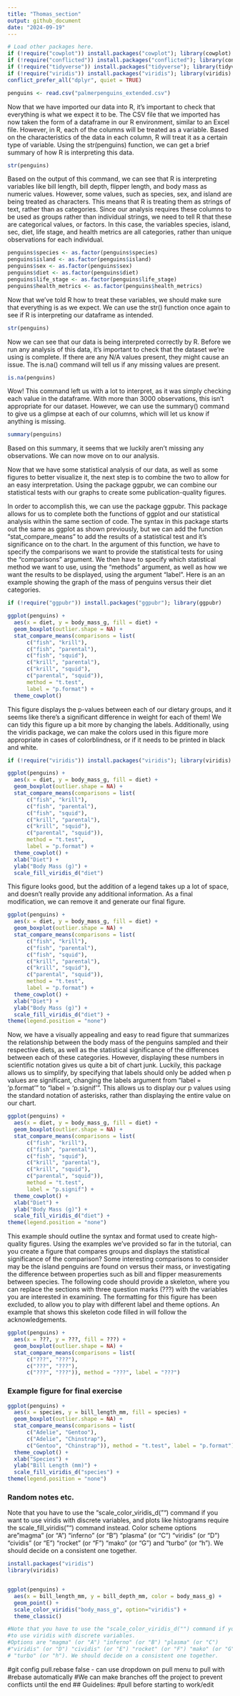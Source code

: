 ```yaml
---
title: "Thomas_section"
output: github_document
date: "2024-09-19"
---
```


```r
# Load other packages here.
if (!require("cowplot")) install.packages("cowplot"); library(cowplot)
if (!require("conflicted")) install.packages("conflicted"); library(conflicted) # For dealing with conflicts
if (!require("tidyverse")) install.packages("tidyverse"); library(tidyverse)# For everything
if (!require("viridis")) install.packages("viridis"); library(viridis)
conflict_prefer_all("dplyr", quiet = TRUE)
```


```r
penguins <- read.csv("palmerpenguins_extended.csv")


```

Now that we have imported our data into R, it's important to check that everything is 
what we expect it to be. The CSV file that we imported has now taken the form of a dataframe in our R environment, similar to an Excel file. However, in R, each of the columns will be treated as a variable. Based on the characteristics of the data in each column, R will treat it as a certain type of variable. Using the str(penguins) function, we can get a brief summary of how R is interpreting this data.   

```r
str(penguins)
```

Based on the output of this command, we can see that R is interpreting variables like bill length, bill depth, flipper length, and body mass as numeric values. However, some values, such as species, sex, and island are being treated as characters. This means that R is treating them as strings of text, rather than as categories. Since our analysis requires these columns to be used as groups rather than individual strings, we need to tell R that these are categorical values, or factors. In this case, the variables species, island, sec, diet, life stage, and health metrics are all categories, rather than unique observations for each individual. 

```r
penguins$species <- as.factor(penguins$species)
penguins$island <- as.factor(penguins$island)
penguins$sex <- as.factor(penguins$sex)
penguins$diet <- as.factor(penguins$diet)
penguins$life_stage <- as.factor(penguins$life_stage)
penguins$health_metrics <- as.factor(penguins$health_metrics)
```

Now that we've told R how to treat these variables, we should make sure that everything is as we expect. We can use the str() function once again to see if R is interpreting our dataframe as intended. 

```r
str(penguins)
```

Now we can see that our data is being interpreted correctly by R. Before we run any analysis of this data, it's important to check that the dataset we're using is complete. If there are any N/A values present, they might cause an issue. The is.na() command will tell us if any missing values are present. 

```r
is.na(penguins)
```
Wow! This command left us with a lot to interpret, as it was simply checking each value in the dataframe. With more than 3000 observations, this isn't appropriate for our dataset. However, we can use the summary() command to give us a glimpse at each of our columns, which will let us know if anything is missing. 

```r
summary(penguins)
```

Based on this summary, it seems that we luckily aren't missing any observations. We can now move on to our analysis. 

Now that we have some statistical analysis of our data, as well as some figures to better visualize it, the next step is to combine the two to allow for an easy interpretation. Using the package ggpubr, we can combine our statistical tests with our graphs to create some publication-quality figures. 

In order to accomplish this, we can use the package ggpubr. This package allows for us to complete both the functions of ggplot and our statistical analysis within the same section of code. The syntax in this package starts out the same as ggplot as shown previously, but we can add the function "stat_compare_means" to add the results of a statistical test and it's significance on to the chart. In the argument of this function, we have to specify the comparisons we want to provide the statistical tests for using the "comparisons" argument. We then have to specify which statistical method we want to use, using the "methods" argument, as well as how we want the results to be displayed, using the argument "label". Here is an an example showing the graph of the mass of penguins versus their diet categories.  

```r
if (!require("ggpubr")) install.packages("ggpubr"); library(ggpubr)

ggplot(penguins) +
  aes(x = diet, y = body_mass_g, fill = diet) +
  geom_boxplot(outlier.shape = NA) +
  stat_compare_means(comparisons = list(
      c("fish", "krill"), 
      c("fish", "parental"), 
      c("fish", "squid"),
      c("krill", "parental"), 
      c("krill", "squid"), 
      c("parental", "squid")),
      method = "t.test",
      label = "p.format") +  
  theme_cowplot()

```

This figure displays the p-values between each of our dietary groups, and it seems like there's a significant difference in weight for each of them! We can tidy this figure up a bit more by changing the labels. Additionally, using the viridis package, we can make the colors used in this figure more appropriate in cases of colorblindness, or if it needs to be printed in black and white. 

```r
if (!require("viridis")) install.packages("viridis"); library(viridis)

ggplot(penguins) +
  aes(x = diet, y = body_mass_g, fill = diet) +
  geom_boxplot(outlier.shape = NA) +
  stat_compare_means(comparisons = list(
      c("fish", "krill"), 
      c("fish", "parental"), 
      c("fish", "squid"),
      c("krill", "parental"), 
      c("krill", "squid"), 
      c("parental", "squid")),
      method = "t.test",
      label = "p.format") +  
  theme_cowplot() + 
  xlab("Diet") + 
  ylab("Body Mass (g)") + 
  scale_fill_viridis_d("diet")
```
This figure looks good, but the addition of a legend takes up a lot of space, and doesn't really provide any additional information. As a final modification, we can remove it and generate our final figure. 

```r

ggplot(penguins) +
  aes(x = diet, y = body_mass_g, fill = diet) +
  geom_boxplot(outlier.shape = NA) +
  stat_compare_means(comparisons = list(
      c("fish", "krill"), 
      c("fish", "parental"), 
      c("fish", "squid"),
      c("krill", "parental"), 
      c("krill", "squid"), 
      c("parental", "squid")),
      method = "t.test",
      label = "p.format") +  
  theme_cowplot() + 
  xlab("Diet") + 
  ylab("Body Mass (g)") + 
  scale_fill_viridis_d("diet") +
theme(legend.position = "none")  
```

Now, we have a visually appealing and easy to read figure that summarizes the relationship between the body mass of the penguins sampled and their respective diets, as well as the statistical significance of the differences between each of these categories. However, displaying these numbers in scientific notation gives us quite a bit of chart junk. Luckily, this package allows us to simplify, by specifying that labels should only be added when p values are significant, changing the labels argument from "label = 'p.format'" to "label = 'p.signif'". This allows us to display our p values using the standard notation of asterisks, rather than displaying the entire value on our chart. 

```r
ggplot(penguins) +
  aes(x = diet, y = body_mass_g, fill = diet) +
  geom_boxplot(outlier.shape = NA) +
  stat_compare_means(comparisons = list(
      c("fish", "krill"), 
      c("fish", "parental"), 
      c("fish", "squid"),
      c("krill", "parental"), 
      c("krill", "squid"), 
      c("parental", "squid")),
      method = "t.test",
      label = "p.signif") +  
  theme_cowplot() + 
  xlab("Diet") + 
  ylab("Body Mass (g)") + 
  scale_fill_viridis_d("diet") +
theme(legend.position = "none")  
```

This example should outline the syntax and format used to create high-quality figures. Using the examples we've provided so far in the tutorial, can you create a figure that compares groups and displays the statistical significance of the comparison? Some interesting comparisons to consider may be the island penguins are found on versus their mass, or investigating the difference between properties such as bill and flipper measurements between species. The following code should provide a skeleton, where you can replace the sections with three question marks (???) with the variables you are interested in examining. The formatting for this figure has been excluded, to allow you to play with different label and theme options. An example that shows this skeleton code filled in will follow the acknowledgements. 

```r

ggplot(penguins) +
  aes(x = ???, y = ???, fill = ???) +
  geom_boxplot(outlier.shape = NA) +
  stat_compare_means(comparisons = list(
      c("???", "???"), 
      c("???", "???"), 
      c("???", "???")), method = "???", label = "???") 
```



### Example figure for final exercise

```r
ggplot(penguins) +
  aes(x = species, y = bill_length_mm, fill = species) +
  geom_boxplot(outlier.shape = NA) +
  stat_compare_means(comparisons = list(
      c("Adelie", "Gentoo"), 
      c("Adelie", "Chinstrap"), 
      c("Gentoo", "Chinstrap")), method = "t.test", label = "p.format") +
  theme_cowplot() + 
  xlab("Species") + 
  ylab("Bill Length (mm)") + 
  scale_fill_viridis_d("species") +
theme(legend.position = "none")  

```





### Random notes etc. 

Note that you have to use the "scale_color_viridis_d("") command if you want 
to use viridis with discrete variables, and plots like histograms require the 
scale_fill_viridis("") command instead. Color scheme options are "magma" (or "A") "inferno" (or "B") "plasma" (or "C") "viridis" (or "D") "cividis" (or "E") "rocket" (or "F") "mako" (or "G") and "turbo" (or "h"). We should decide on a consistent one together.

```r

install.packages("viridis")
library(viridis)


ggplot(penguins) +
  aes(x = bill_length_mm, y = bill_depth_mm, color = body_mass_g) +
  geom_point() + 
  scale_color_viridis("body_mass_g", option="viridis") +
  theme_classic()

#Note that you have to use the "scale_color_viridis_d("") command if you want 
#to use viridis with discrete variables.
#Options are "magma" (or "A") "inferno" (or "B") "plasma" (or "C") 
#"viridis" (or "D") "cividis" (or "E") "rocket" (or "F") "mako" (or "G") and 
# "turbo" (or "h"). We should decide on a consistent one together. 
```


#git config pull.rebase false - can use dropdown on pull menu to pull with 
#rebase automatically
#We can make branches off the project to prevent conflicts until the end 
## Guidelines:
#pull before starting to work/edit


